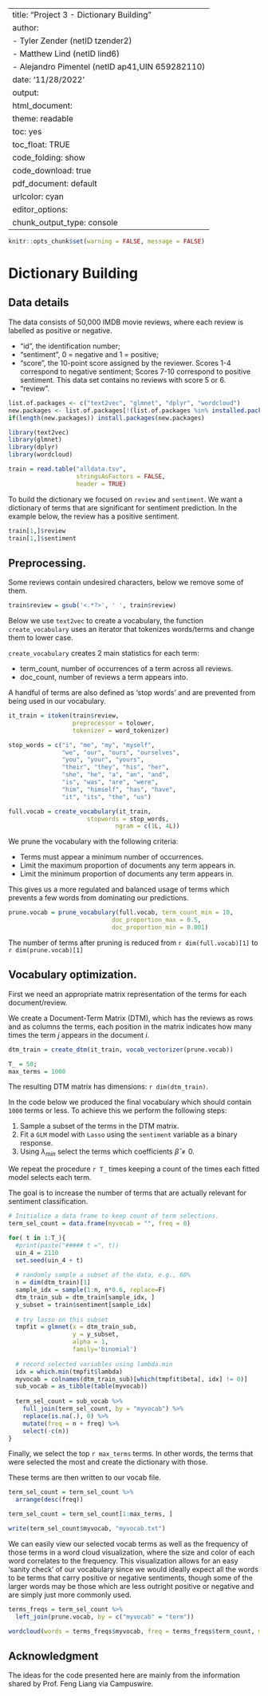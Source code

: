 
---
title: "Project 3 - Dictionary Building"
author: 
 - Tyler Zender (netID tzender2)
 - Matthew Lind (netID lind6)
 - Alejandro Pimentel (netID ap41,UIN 659282110)
date: '11/28/2022'
output:
  html_document: 
    theme: readable
    toc: yes
    toc_float: TRUE
    code_folding: show
    code_download: true
  pdf_document: default
urlcolor: cyan
editor_options: 
  chunk_output_type: console
---

```{r setup, include=FALSE} 
knitr::opts_chunk$set(warning = FALSE, message = FALSE) 
```

# Dictionary Building

## Data details

The data consists of 50,000 IMDB movie reviews, where each review is labelled as positive or negative.

- “id”, the identification number;
- “sentiment”, 0 = negative and 1 = positive;
- “score”, the 10-point score assigned by the reviewer. Scores 1-4 correspond to negative sentiment; Scores 7-10 correspond to positive sentiment. This data set contains no reviews with score 5 or 6.
- “review”.

```{r}
list.of.packages <- c("text2vec", "glmnet", "dplyr", "wordcloud")
new.packages <- list.of.packages[!(list.of.packages %in% installed.packages()[,"Package"])]
if(length(new.packages)) install.packages(new.packages)
```


```{r}
library(text2vec)
library(glmnet)
library(dplyr)
library(wordcloud)

train = read.table("alldata.tsv",
                   stringsAsFactors = FALSE,
                   header = TRUE)
```

To build the dictionary we focused on `review` and `sentiment`. We want a dictionary of terms that are significant for sentiment prediction. In the example below, the review has a positive sentiment.

```{r}
train[1,]$review
train[1,]$sentiment
```

## Preprocessing.

Some reviews contain undesired characters, below we remove some of them.

```{r}
train$review = gsub('<.*?>', ' ', train$review)
```

Below we use `text2vec` to create a vocabulary, the function `create_vocabulary` uses an iterator that tokenizes words/terms and change them to lower case.

`create_vocabulary` creates 2 main statistics for each term:

- term_count, number of occurrences of a term across all reviews.
- doc_count, number of reviews a term appears into.

A handful of terms are also defined as 'stop words' and are prevented from being used in our vocabulary.

```{r}
it_train = itoken(train$review,
                  preprocessor = tolower, 
                  tokenizer = word_tokenizer)

stop_words = c("i", "me", "my", "myself", 
               "we", "our", "ours", "ourselves", 
               "you", "your", "yours", 
               "their", "they", "his", "her", 
               "she", "he", "a", "an", "and",
               "is", "was", "are", "were", 
               "him", "himself", "has", "have", 
               "it", "its", "the", "us")

full.vocab = create_vocabulary(it_train, 
                      stopwords = stop_words, 
                              ngram = c(1L, 4L))
```

We prune the vocabulary with the following criteria:

- Terms must appear a minimum number of occurrences.
- Limit the maximum proportion of documents any term appears in.
- Limit the minimum proportion of documents any term appears in.

This gives us a more regulated and balanced usage of terms which prevents a few words from dominating our predictions.

```{r}
prune.vocab = prune_vocabulary(full.vocab, term_count_min = 10,
                             doc_proportion_max = 0.5,
                             doc_proportion_min = 0.001)
```

The number of terms after pruning is reduced from `r dim(full.vocab)[1]` to 
`r dim(prune.vocab)[1]`

## Vocabulary optimization.

First we need an appropriate matrix representation of the terms for each document/review.

We create a Document-Term Matrix (DTM), which has the reviews as rows and as columns the terms, each position in the matrix indicates how many times the term $j$ appears in the document $i$.

```{r}
dtm_train = create_dtm(it_train, vocab_vectorizer(prune.vocab))
```

```{r}
T_ = 50; 
max_terms = 1000
```


The resulting DTM matrix has dimensions: `r dim(dtm_train)`.

In the code below we produced the final vocabulary which should contain `1000` terms or less. To achieve this we perform the following steps:

1. Sample a subset of the terms in the DTM matrix.
2. Fit a `GLM` model with `Lasso` using the `sentiment` variable as a binary response.
3. Using $\lambda_{min}$ select the terms which coefficients $\hat\beta \neq 0$.

We repeat the procedure `r T_` times keeping a count of the times each fitted model selects each term. 

The goal is to increase the number of terms that are actually relevant for sentiment classification.

```{r}

# Initialize a data frame to keep count of term selections.
term_sel_count = data.frame(myvocab = "", freq = 0)

for( t in 1:T_){
  #print(paste("##### t =", t))
  uin_4 = 2110
  set.seed(uin_4 + t)  
  
  # randomly sample a subset of the data, e.g., 60%
  n = dim(dtm_train)[1]
  sample_idx = sample(1:n, n*0.6, replace=F)
  dtm_train_sub = dtm_train[sample_idx, ]
  y_subset = train$sentiment[sample_idx]
  
  # try lasso on this subset
  tmpfit = glmnet(x = dtm_train_sub, 
                  y = y_subset, 
                  alpha = 1,
                  family='binomial')
  
  # record selected variables using lambda.min
  idx = which.min(tmpfit$lambda)
  myvocab = colnames(dtm_train_sub)[which(tmpfit$beta[, idx] != 0)]
  sub_vocab = as_tibble(table(myvocab))
  
  term_sel_count = sub_vocab %>% 
    full_join(term_sel_count, by = "myvocab") %>%
    replace(is.na(.), 0) %>%
    mutate(freq = n + freq) %>%
    select(-c(n))
}

```

Finally, we select the top `r max_terms` terms. In other words, the terms that were selected the most and create the dictionary with those.

These terms are then written to our vocab file.

```{r}
term_sel_count = term_sel_count %>%
  arrange(desc(freq))

term_sel_count = term_sel_count[1:max_terms, ]

write(term_sel_count$myvocab, "myvocab.txt")
```

We can easily view our selected vocab terms as well as the frequency of those terms in a word cloud visualization, where the size and color of each word correlates to the frequency. This visualization allows for an easy 'sanity check' of our vocabulary since we would ideally expect all the words to be terms that carry positive or negative sentiments, though some of the larger words may be those which are less outright positive or negative and are simply just more commonly used.

```{r}
terms_freqs = term_sel_count %>% 
  left_join(prune.vocab, by = c("myvocab" = "term")) 

wordcloud(words = terms_freqs$myvocab, freq = terms_freqs$term_count, max.words = 300, random.order = FALSE, colors = brewer.pal(8, "Dark2"))
```

## Acknowledgment

The ideas for the code presented here are mainly from the information shared by Prof. Feng Liang via Campuswire.

